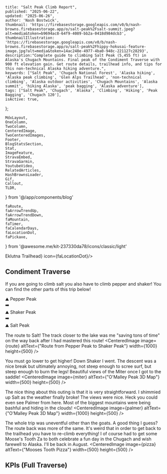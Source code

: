 

    title: "Salt Peak Climb Report",
    published: "2025-06-22",
    updated: "2025-06-26",
    author: 'Nash Bostwick',
    thumbnail: 'https://firebasestorage.googleapis.com/v0/b/nash-browns.firebasestorage.app/o/salt-peak%2Fsalt-summit.jpeg?alt=media&token=b9694ac8-64f9-4089-bb2a-0418d984dcb3',
    thumbnailIllustration: 'https://firebasestorage.googleapis.com/v0/b/nash-browns.firebasestorage.app/o/salt-peak%2Fhippy-hokusai-feature-image.jpg?alt=media&token=14ac248e-4977-4ba0-948c-221127c28293',
    description:"Complete guide to climbing Salt Peak (5,455 ft) in Alaska's Chugach Mountains. Final peak of the Condiment Traverse with 900 ft elevation gain. Get route details, trailhead info, and tips for this non-technical Alaska hiking adventure.",
    keywords: ["Salt Peak", 'Chugach National Forest', 'Alaska hiking', 'Alaska peak climbing', 'Glen Alps Trailhead', 'non-technical climbing', 'Alaska outdoor activities', 'Chugach Mountains', 'Alaska summit', 'hiking Alaska', 'peak bagging', 'Alaska adventure'],
    tags: ["Salt Peak", 'Chugach', 'Alaska', 'Climbing', 'Hiking', 'Peak Bagging', 'Chugach 120'],
    isActive: true,
};


    MdxLayout,
    OneColumn,
    TwoColumn,
    CenteredImage, 
    TwoCenteredImages, 
    Footer, 
    BlogStatsSection,
    Stat,
    ImageFeature,
    StravaEmbed,
    StravaGarmin,
    YoutubeVideo,
    RelatedArticles,
    HashBrownsLoader,
    Gif,
    Callout,
    TLDR,
} from '@/app/components/blog'

    faRoute,
    faArrowTrendUp,
    faArrowTrendDown,
    faMountain,
    faTimer,
    faCalendarDays,
    faLocationDot,
    faPickaxe,
} from '@awesome.me/kit-237330da78/icons/classic/light'



<ImageFeature
    title="Salt Peak Climb Report"
    image={threeSixtyImage}
    threeSixty={true}
/>

<BlogStatsSection>
    <Stat title={'Distance (Mi)'} stat={'1.17'} icon={faRoute}/>
    <Stat title={'Summit Elevation'} stat={'5,455'} icon={faMountain}/>
    <Stat title={'Elevation Gain'} stat={'900'} icon={faArrowTrendUp}/>
    <Stat title={'Elevation Loss'} stat={'552'} icon={faArrowTrendDown}/>
    <Stat title={'Duration'} stat={'00:48:03'} icon={faTimer}/>
    <Stat title={'Summit Date'} stat={'June 27, 2025'} icon={faCalendarDays}/>
    <Stat title={'Difficulty'} stat={'Non-Technical'} icon={faPickaxe}/>
    <Stat title={'Trailhead'} stat={<a href="https://maps.app.goo.gl/SUd1hwbJLJ2foY8m8" target="_blank">Eklutna Trailhead</a>} icon={faLocationDot}/>
</BlogStatsSection>

<MdxLayout>

<TLDR
text="Salt is the final stop on the Condiment Traverse. Maybe the furthest stop is more accurate. Shaker and Pepper must be summited again! This worked out in my favor, on the way out I was socked in. Nothing was visible. On the way back the clouds parted and allowed me to take the 360 images!"
/>

<div className={`w-full`} id='condiment-traverse'>
    <h2 className='text-center font-mono mb-2'>Condiment Traverse</h2>
    <p className={'text-center w-full'}>If you are going to climb salt you also have to climb pepper and shaker! You can find the other parts of this trip below!</p>
</div>
<div className='flex justify-evenly items-center w-full h-52'>
    <div className={'flex flex-col items-center justify-center gap-2'}>
        <span className={'text-9xl'}>⛰️</span>
        <Link href={'/blog/articles/pepper-peak#condiment-traverse'}>Pepper Peak</Link>
    </div>
    <span className={'text-6xl'}>➡️</span>
    <div className={'flex flex-col items-center justify-center gap-2'}>
        <span className={'text-9xl'}>⛰️</span>
        <Link href={'/blog/articles/shaker-peak#condiment-traverse'}>Shaker Peak</Link>
    </div>
    <span className={'text-6xl'}>➡️</span>
    <div className={'flex flex-col items-center justify-center gap-2'}>
        <span className={'text-9xl'}>⛰️</span>
        <Link href={'/blog/articles/salt-peak#condiment-traverse'} className={"bg-[#bdd2c9] bg-[url('/topo-bg-3-black.png')] p-1 rounded-md"}>Salt Peak</Link>
    </div>
</div>

The route to Salt! The track closer to the lake was me "saving tons of time" on the way back after I had mastered this route!
<CenteredImage image={route} altText={"Route from Pepper Peak to Shaker Peak"} width={1000} height={500} />

You must go lower to get higher! Down Shaker I went. The descent was a nice break but ultimately annoying, not steep enough to scree surf, but steep enough to burn the legs! Beautiful views of the Miter once I got to the saddle!
<CenteredImage image={miter} altText={"O'Malley Peak 3D Map"} width={500} height={500} />

The nice thing about this outing is that it is very straightforward. I shimmied up Salt as the weather finally broke! The views were nice. Heck you could even see Palmer from here. Most of the biggest mountains were being bashful and hiding in the clouds!
<CenteredImage image={palmer} altText={"O'Malley Peak 3D Map"} width={1000} height={500} />

The whole trip was uneventful other than the goats. A good thing I guess? The route back was more of the same. It's weird that in order to get back to the trailhead you have to re-climb everything! I of course had to get some Moose's Tooth Za to both celebrate a fun day in the Chugach and wish farewell to Alaska. I'll be back in August.
<CenteredImage image={pizza} altText={"Mooses Tooth Pizza"} width={500} height={500} />

<div className={`w-full`}>
    <h2 className='text-center font-mono'>KPIs (Full Traverse)</h2>
</div>

<StravaGarmin
    stravaId='14937681322'
    garminId='19565668335'
/>

<RelatedArticles 
    articleOne={relatedArticleOne}
    articleTwo={relatedArticleTwo}
    articleThree={relatedArticleThree}
/>

</MdxLayout>






